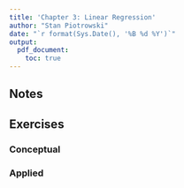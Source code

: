 ```yaml
---
title: 'Chapter 3: Linear Regression'
author: "Stan Piotrowski"
date: "`r format(Sys.Date(), '%B %d %Y')`"
output:
  pdf_document:
    toc: true
---
```


## Notes

## Exercises

### Conceptual

### Applied

